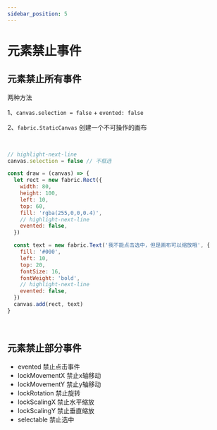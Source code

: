 ```yaml
---
sidebar_position: 5
---
```



# 元素禁止事件

## 元素禁止所有事件

两种方法

1、`canvas.selection = false` + `evented: false`

2、`fabric.StaticCanvas` 创建一个不可操作的画布

<Test1></Test1>

<br />

```js
// highlight-next-line
canvas.selection = false // 不框选

const draw = (canvas) => {
  let rect = new fabric.Rect({
    width: 80,
    height: 100,
    left: 10,
    top: 60,
    fill: 'rgba(255,0,0,0.4)',
    // highlight-next-line
    evented: false,
  })

  const text = new fabric.Text('我不能点击选中，但是画布可以缩放哦', {
    fill: '#000',
    left: 10,
    top: 20,
    fontSize: 16,
    fontWeight: 'bold',
    // highlight-next-line
    evented: false,
  })
  canvas.add(rect, text)
}
```
<Test2></Test2>

<br />

## 元素禁止部分事件

- evented 禁止点击事件
- lockMovementX 禁止x轴移动
- lockMovementY 禁止y轴移动
- lockRotation 禁止旋转
- lockScalingX 禁止水平缩放
- lockScalingY 禁止垂直缩放
- selectable 禁止选中